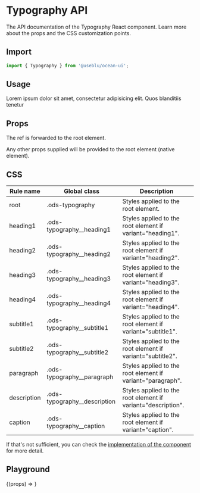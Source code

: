 
<Meta title="Components/Typography" component={Typography} />

# Typography API

The API documentation of the Typography React component. Learn more about the props and the CSS customization points.

## Import

```javascript
import { Typography } from '@useblu/ocean-ui';
```

## Usage

<Preview withSource="open" withToolbar>
  <Story
    name="Usage"
    parameters={{ controls: { hideNoControlsWarning: true } }}
  >
    <Typography variant="paragraph">
      Lorem ipsum dolor sit amet, consectetur adipisicing elit. Quos blanditiis
      tenetur
    </Typography>
  </Story>
</Preview>

## Props

<Props component={Typography} parameters />

The ref is forwarded to the root element.

Any other props supplied will be provided to the root element (native element).

## CSS

| Rule name   | Global class                   | Description                                                  |
| ----------- | ------------------------------ | ------------------------------------------------------------ |
| root        | .ods-typography                | Styles applied to the root element.                          |
| heading1    | .ods-typography\_\_heading1    | Styles applied to the root element if variant="heading1".    |
| heading2    | .ods-typography\_\_heading2    | Styles applied to the root element if variant="heading2".    |
| heading3    | .ods-typography\_\_heading3    | Styles applied to the root element if variant="heading3".    |
| heading4    | .ods-typography\_\_heading4    | Styles applied to the root element if variant="heading4".    |
| subtitle1   | .ods-typography\_\_subtitle1   | Styles applied to the root element if variant="subtitle1".   |
| subtitle2   | .ods-typography\_\_subtitle2   | Styles applied to the root element if variant="subtitle2".   |
| paragraph   | .ods-typography\_\_paragraph   | Styles applied to the root element if variant="paragraph".   |
| description | .ods-typography\_\_description | Styles applied to the root element if variant="description". |
| caption     | .ods-typography\_\_caption     | Styles applied to the root element if variant="caption".     |

If that's not sufficient, you can check the [implementation of the component](https://github.com/Pagnet/ocean-ds-web/blob/master/src/Typography/Typography.tsx) for more detail.

## Playground

<Preview>
  <Story
    name="Playground"
    args={{
      variant: 'heading3',
      children: 'Lorem ipsum dolor sit amet, consectetur adipiscing elit.',
    }}
  >
    {(props) => <Typography {...props} />}
  </Story>
</Preview>

<Props story="Playground" />
